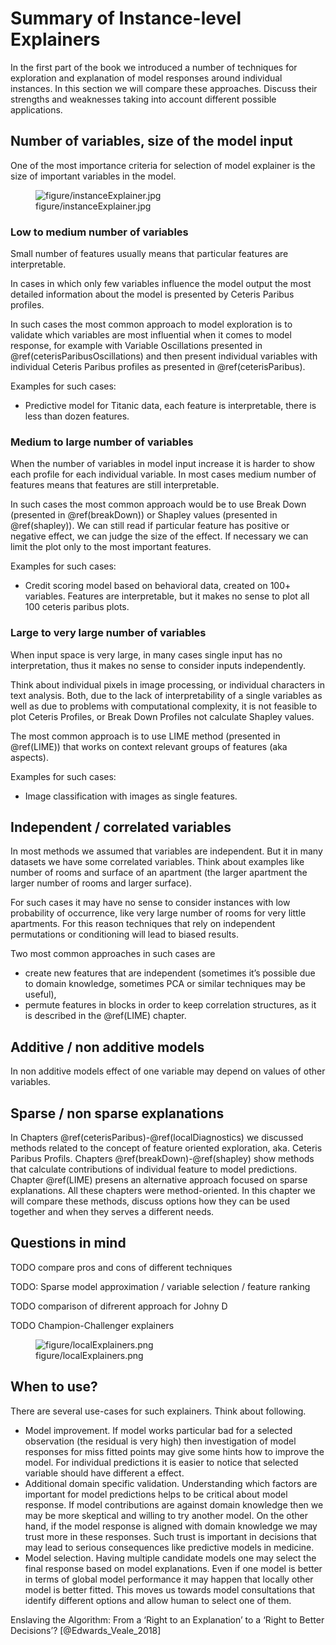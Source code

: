 # Summary of Instance-level Explainers {#summaryInstanceLevel}

In the first part of the book we introduced a number of techniques for exploration and explanation of model responses around individual instances. In this section we will compare these approaches. Discuss their strengths and weaknesses taking into account different possible applications.

## Number of variables, size of the model input

One of the most importance criteria for selection of model explainer is the size of important variables in the model.

![figure/instanceExplainer.jpg](figure/instanceExplainer.jpg)

### Low to medium number of variables

Small number of features usually means that particular features are interpretable.

In cases in which only few variables influence the model output the most detailed information about the model is presented by Ceteris Paribus profiles. 

In such cases the most common approach to model exploration is to validate which variables are most influential when it comes to model response, for example with Variable Oscillations presented in \@ref(ceterisParibusOscillations) and then present individual variables with individual Ceteris Paribus profiles as presented in \@ref(ceterisParibus).

Examples for such cases: 

* Predictive model for Titanic data, each feature is interpretable, there is less than dozen features.

### Medium to large number of variables

When the number of variables in model input increase it is harder to show each profile for each individual variable.
In most cases medium number of features means that features are still interpretable.

In such cases the most common approach would be to use Break Down (presented in \@ref(breakDown)) or Shapley values (presented in \@ref(shapley)). We can still read if particular feature has positive or negative effect, we can judge the size of the effect. If necessary we can limit the plot only to the most important features.

Examples for such cases: 

* Credit scoring model based on behavioral data, created on 100+ variables. Features are interpretable, but it makes no sense to plot all 100 ceteris paribus plots.


### Large to very large number of variables

When input space is very large, in many cases single input has no interpretation, thus it makes no sense to consider inputs independently.

Think about individual pixels in image processing, or individual characters in text analysis. Both, due to the lack of interpretability of a single variables as well as due to problems with computational complexity, it is not feasible to plot Ceteris Profiles, or Break Down Profiles not calculate Shapley values.

The most common approach is to use LIME method (presented in \@ref(LIME)) that works on context relevant groups of features (aka aspects).


Examples for such cases: 

* Image classification with images as single features.


## Independent / correlated variables

In most methods we assumed that variables are independent.
But it in many datasets we have some correlated variables. Think about examples like number of rooms and surface of an apartment (the larger apartment the larger number of rooms and larger surface). 

For such cases it may have no sense to consider instances with low probability of occurrence, like very large number of rooms for very little apartments.
For this reason techniques that rely on independent permutations or conditioning will lead to biased results. 

Two most common approaches in such cases are

* create new features that are independent (sometimes it's possible due to domain knowledge, sometimes PCA or similar techniques may be useful),
* permute features in blocks in order to keep correlation structures, as it is described in the \@ref(LIME) chapter. 


## Additive / non additive models

In non additive models effect of one variable may depend on values of other variables. 



## Sparse / non sparse explanations






In Chapters \@ref(ceterisParibus)-\@ref(localDiagnostics) we discussed methods related to the concept of feature oriented exploration, aka. Ceteris Paribus Profils. 
Chapters \@ref(breakDown)-\@ref(shapley) show methods that calculate contributions of individual feature to model predictions. 
Chapter \@ref(LIME) presens an alternative approach focused on sparse explanations.
All these chapters were method-oriented. In this chapter we will compare these methods, discuss options how they can be used together and when they serves a different needs.





## Questions in mind




TODO  compare pros and cons of different techniques

TODO: Sparse model approximation / variable selection / feature ranking

TODO comparison of difrerent approach for Johny D

TODO Champion-Challenger explainers

![figure/localExplainers.png](figure/localExplainers.png)

## When to use? 

There are several use-cases for such explainers. Think about following.

* Model improvement. If model works particular bad for a selected observation (the residual is very high) then investigation of model responses for miss fitted points may give some hints how to improve the model. For individual predictions it is easier to notice that selected variable should have different a effect.
* Additional domain specific validation. Understanding which factors are important for model predictions helps to be critical about model response. If model contributions are against domain knowledge then we may be more skeptical and willing to try another model. On the other hand, if the model response is aligned with domain knowledge we may trust more in these responses. Such trust is important in decisions that may lead to serious consequences like predictive models in medicine.
* Model selection. Having multiple candidate models one may select the final response based on model explanations. Even if one model is better in terms of global model performance it may happen that locally other model is better fitted. This moves us towards model consultations that identify different options and allow human to select one of them. 




Enslaving the Algorithm: From a ‘Right to an Explanation’ to a ‘Right to Better Decisions’?
[@Edwards_Veale_2018]





